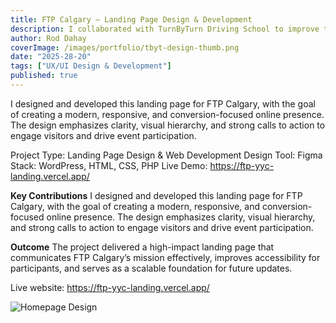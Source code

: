 ```yaml
---
title: FTP Calgary – Landing Page Design & Development
description: I collaborated with TurnByTurn Driving School to improve their website’s SEO performance and user experience design. 
author: Rod Dahay
coverImage: /images/portfolio/tbyt-design-thumb.png
date: "2025-28-20"
tags: ["UX/UI Design & Development"]
published: true
---
```


I designed and developed this landing page for FTP Calgary, with the goal of creating a modern, responsive, and conversion-focused online presence. The design emphasizes clarity, visual hierarchy, and strong calls to action to engage visitors and drive event participation.


Project Type: Landing Page Design & Web Development
Design Tool: Figma
Stack: WordPress, HTML, CSS, PHP
Live Demo: <a href="https://ftp-yyc-landing.vercel.app/" target="_blank">https://ftp-yyc-landing.vercel.app/</a>



**Key Contributions**
I designed and developed this landing page for FTP Calgary, with the goal of creating a modern, responsive, and conversion-focused online presence. The design emphasizes clarity, visual hierarchy, and strong calls to action to engage visitors and drive event participation.



**Outcome**
The project delivered a high-impact landing page that communicates FTP Calgary’s mission effectively, improves accessibility for participants, and serves as a scalable foundation for future updates.



Live website: <a href="https://ftp-yyc-landing.vercel.app/" target="_blank">https://ftp-yyc-landing.vercel.app/</a>


![Homepage Design](/images/portfolio/tbyt-design01.jpg)

